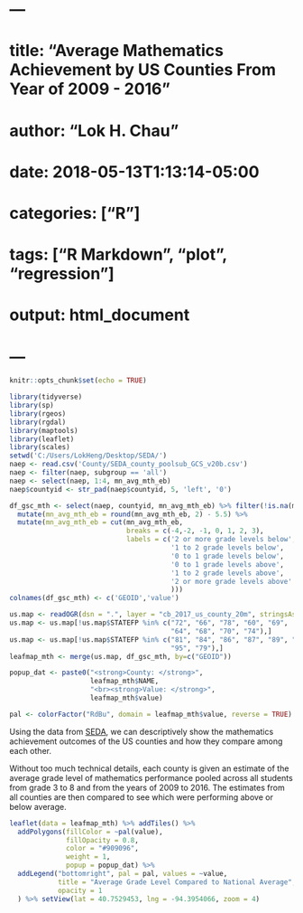 # ---
# title: "Average Mathematics Achievement by US Counties From Year of 2009 - 2016"
# author: "Lok H. Chau"
# date: 2018-05-13T1:13:14-05:00
# categories: ["R"]
# tags: ["R Markdown", "plot", "regression"]
# output: html_document
# ---
```r
knitr::opts_chunk$set(echo = TRUE)
```

```r
library(tidyverse)
library(sp)
library(rgeos)
library(rgdal)
library(maptools)
library(leaflet)
library(scales)
setwd('C:/Users/LokHeng/Desktop/SEDA/')
naep <- read.csv('County/SEDA_county_poolsub_GCS_v20b.csv')
naep <- filter(naep, subgroup == 'all')
naep <- select(naep, 1:4, mn_avg_mth_eb)
naep$countyid <- str_pad(naep$countyid, 5, 'left', '0')

df_gsc_mth <- select(naep, countyid, mn_avg_mth_eb) %>% filter(!is.na(mn_avg_mth_eb)) %>%
  mutate(mn_avg_mth_eb = round(mn_avg_mth_eb, 2) - 5.5) %>%
  mutate(mn_avg_mth_eb = cut(mn_avg_mth_eb,
                             breaks = c(-4,-2, -1, 0, 1, 2, 3),
                             labels = c('2 or more grade levels below',
                                        '1 to 2 grade levels below',
                                        '0 to 1 grade levels below',
                                        '0 to 1 grade levels above',
                                        '1 to 2 grade levels above',
                                        '2 or more grade levels above'
                                        )))
colnames(df_gsc_mth) <- c('GEOID','value')

us.map <- readOGR(dsn = ".", layer = "cb_2017_us_county_20m", stringsAsFactors = FALSE)
us.map <- us.map[!us.map$STATEFP %in% c("72", "66", "78", "60", "69",
                                        "64", "68", "70", "74"),]
us.map <- us.map[!us.map$STATEFP %in% c("81", "84", "86", "87", "89", "71", "76",
                                        "95", "79"),]
leafmap_mth <- merge(us.map, df_gsc_mth, by=c("GEOID"))

popup_dat <- paste0("<strong>County: </strong>", 
                    leafmap_mth$NAME, 
                    "<br><strong>Value: </strong>", 
                    leafmap_mth$value)

pal <- colorFactor("RdBu", domain = leafmap_mth$value, reverse = TRUE)
```

Using the data from [SEDA](https://cepa.stanford.edu/seda/overview), we can descriptively show the mathematics achievement outcomes of the US counties and how they compare among each other. 

Without too much technical details, each county is given an estimate of the average grade level of mathematics performance pooled across all students from grade 3 to 8 and from the years of 2009 to 2016. The estimates from all counties are then compared to see which were performing above or below average.

```r
leaflet(data = leafmap_mth) %>% addTiles() %>%
  addPolygons(fillColor = ~pal(value), 
              fillOpacity = 0.8, 
              color = "#909096", 
              weight = 1,
              popup = popup_dat) %>%
  addLegend("bottomright", pal = pal, values = ~value,
            title = "Average Grade Level Compared to National Average",
            opacity = 1
  ) %>% setView(lat = 40.7529453, lng = -94.3954066, zoom = 4)
```

